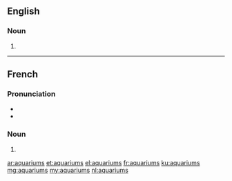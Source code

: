==English==

===Noun===
{{head|en|plural}}

# {{plural of|aquarium|lang=en}}

----

==French==

===Pronunciation===

* {{IPA|lang=fr|/a.kwa.ʁjɔm/}}
* {{homophones|lang=fr|aquarium}}

===Noun===
{{head|fr|plural}} {{m-p}}

# {{plural of|aquarium|lang=fr}}

[[ar:aquariums]]
[[et:aquariums]]
[[el:aquariums]]
[[fr:aquariums]]
[[ku:aquariums]]
[[mg:aquariums]]
[[my:aquariums]]
[[nl:aquariums]]